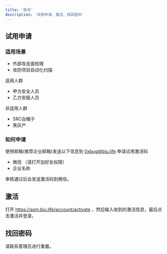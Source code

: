 ```yaml
---
title: '账号'
description: '试用申请、激活、找回密码'
---
```


## 试用申请

### 适用场景
 - 外部攻击面梳理
 - 攻防项目自动化扫描
 
适用人群
 - 甲方安全人员
 - 乙方安服人员

非适用人群
 - SRC白帽子
 - 黑灰产

 
### 如何申请

使用邮箱(推荐企业邮箱)发送以下信息到 [0xbug@biu.life](0xbug@biu.life) 申请试用激活码
- 微信 （请打开加好友权限）
- 企业名称

审核通过后会发送激活码到微信。

## 激活


打开 https://asm.biu.life/account/activate ，然后输入收到的激活信息，最后点击激活并登录。

## 找回密码

请联系管理员进行重置。